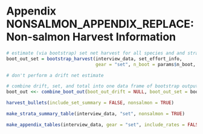 \clearpage
\setcounter{figure}{0}
\setcounter{table}{0}
\renewcommand\thefigure{NONSALMON_APPENDIX_REPLACE\arabic{figure}}
\renewcommand\thetable{NONSALMON_APPENDIX_REPLACE\arabic{table}}

# Appendix NONSALMON_APPENDIX_REPLACE: Non-salmon Harvest Information {-}

```r
# estimate (via bootstrap) set net harvest for all species and and strata
boot_out_set = bootstrap_harvest(interview_data, set_effort_info,
                                 gear = "set", n_boot = params$n_boot, stratify_interviews = FALSE, nonsalmon = TRUE)

# don't perform a drift net estimate

# combine drift, set, and total into one data frame of bootstrap output
boot_out <<- combine_boot_out(boot_out_drift = NULL, boot_out_set = boot_out_set)
```

```r
harvest_bullets(include_set_summary = FALSE, nonsalmon = TRUE)
```

```r
make_strata_summary_table(interview_data, "set", nonsalmon = TRUE)
```

```r
make_appendix_tables(interview_data, gear = "set", include_rates = FALSE, extra = NULL, nonsalmon = TRUE)
```
